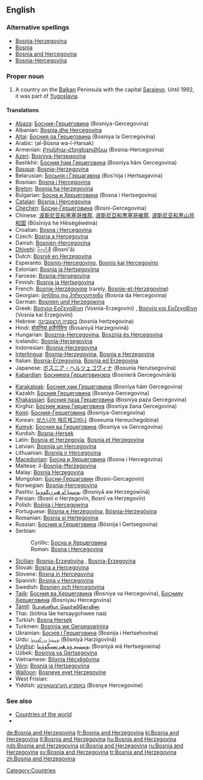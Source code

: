 {{wikipedia}}
==English==

===Alternative spellings===
* [[Bosnia-Herzegovina]]
* [[Bosnia]]
* [[Bosnia and Hercegovina]]
* [[Bosnia-Hercegovina]]

===Proper noun===
{{en-proper noun|sg=[[Bosnia]] [[and]] [[Herzegovina]]}}

# A country on the [[Balkan]] Peninsula with the capital [[Sarajevo]].  Until 1992, it was part of [[Yugoslavia]].

====Translations====
{{trans-top|Country on the Balkan peninsula}}
* [[Abaza]]: [[Босния-Герцеговина]] (Bosniya-Gercegovina)
* Albanian: [[Bosnja dhe Hercegovina]]
* [[Altai]]: [[Босния ла Герцеговина]] (Bosniya la Gercegovina)
* Arabic: {{ARchar|[[البوسنة والهرسك]]}} (al-Būsna wa-l-Harsak)
* Armenian: [[Բոսնիա-Հերցեգովինա]] (Bosnia-Hercegovina)
* [[Azeri]]: [[Bosniya-Herseqovina]]
* Bashkhir: [[Босния һәм Герцеговина]] (Bosniya häm Gercegovina)
* [[Basque]]: [[Bosnia-Herzegovina]]
* Belarusian: [[Босьнія і Гэрцагавіна]] (Bos’nija i Hertsagavina)
* Bosnian: [[Bosna i Hercegovina]] {{f}}
* [[Breton]]: [[Bosnia ha Herzegovina]]
* Bulgarian: [[Босна и Херцеговина]] (Bosna i Hertsegovina)
* [[Catalan]]: [[Bòsnia i Hercegovina]]
* [[Chechen]]: [[Босни-Герцеговина]] (Bosni-Gercegovina)
* Chinese: [[波斯尼亚和黑塞哥维那]], [[波斯尼亞和黒塞哥維那]], [[波斯尼亚和黑山共和国]] (Bōsīníyà hé Hēisègēwéinà)
* Croatian: [[Bosna i Hercegovina]] {{f}}
* Czech: [[Bosna a Hercegovina]] {{f}}
* Danish: [[Bosnien-Hercegovina]]
* [[Dhivehi]]: [[ބޮސްނިއާ]] (Bosni'ā)
* Dutch: [[Bosnië en Herzegovina]]
* Esperanto: [[Bosnio-Hercegovino]], [[Bosnio kaj Hercegovino]]
* Estonian: [[Bosnia ja Hertsegoviina]]
* Faroese: [[Bosnia-Hersegovina]]
* Finnish: [[Bosnia ja Hertsegovina]]
* French: [[Bosnie-Herzégovine]] (rarely, [[Bosnie-et-Herzégovine]])
* Georgian: [[ბოსნია და ჰერცეგოვინა]] (Bosnia da Hercegovina)
* German: [[Bosnien und Herzegowina]]
* Greek: [[Βοσνία-Ερζεγοβίνη]] (Vosnía-Erzegovíni) {{f}}, [[Βοσνία και Ερζεγοβίνη]] (Vosnía kai Erzegovíni) {{f}}
* Hebrew: [[בוסניה הרצגובינה]] (bosnia hertzegovina)
* Hindi: [[बोसनिया हर्ज़ेगोविना]] (Bosaniyā Harzegovinā)
* Hungarian: [[Bosznia-Hercegovina]], [[Bosznia és Hercegovina]]
* Icelandic: [[Bosnía-Hersegovína]]
* Indonesian: [[Bosnia-Herzegovina]]
* [[Interlingua]]: [[Bosnia-Herzegovina]], [[Bosnia e Herzegovina]]
* Italian: [[Bosnia-Erzegovina]], [[Bosnia ed Erzegovina]]
* Japanese: [[ボスニア・ヘルツェゴヴィナ]] (Bosunia Herutsegovina)
* [[Kabardian]]: [[Босниерэ Герцеговинэрэ]] (Bosnieră Gercegovinără)
{{trans-mid}}
* [[Karakalpak]]: [[Босния ҳәм Герцеговина]] (Bosniya häm Gercegovina)
* Kazakh: [[Босния Герцеговина]] (Bosniya Gercegovina)
* [[Khakassian]]: [[Босния паза Герцеговина]] (Bosniya paza Gercegovina)
* Kirghiz: [[Босния жана Герцеговина]] (Bosniya žana Gercegovina)
* [[Komi]]: [[Босния-Герцеговина]] (Bosniya-Gercegovina)
* Korean: [[보스니아 헤르체고비나]] (Boseunia Hereuchegobina)
* [[Kumyk]]: [[Босния ва Герцеговина]] (Bosniya va Gercegovina)
* Kurdish: [[Bosna-Hersek]]
* Latin: [[Bosnia et Herzegovia]], [[Bosnia et Herzegovina]]
* Latvian: [[Bosnija un Hercegovina]]
* Lithuanian: [[Bosnija ir Hercegovina]]
* [[Macedonian]]: [[Босна и Херцеговина]] (Bosna i Hercegovina)
* Maltese: il-[[Bosnija-Ħerżegovina]]
* Malay: [[Bosnia Herzegovina]]
* Mongolian: [[Босни-Герцаговин]] (Bosni-Gercagovin)
* Norwegian: [[Bosnia-Hercegovina]]
* Pashtu: [[بوسنيا او هېرزېګووينا]] (Bosniyā aw Herzegowīnā)
* Persian: {{FAchar|[[بوسنی و هرزگوین]]}} (Bosnī o Herzegovīn, Bosnī va Herzegovīn)
* Polish: [[Bośnia i Hercegowina]]
* Portuguese: [[Bósnia e Herzegovina]], [[Bósnia-Herzegóvina]]
* Romanian: [[Bosnia şi Herţegovina]] {{f}}
* Russian: [[Босния и Герцеговина]] (Bósnija i Gertsegovína)
* Serbian:
*: Cyrillic: [[Босна и Херцеговина]] {{f}}
*: Roman: [[Bosna i Hercegovina#Serbian|Bosna i Hercegovina]] {{f}}
* [[Sicilian]]: [[Bosnia-Erzegòvina]] {{f}}, [[Bosnia-Erzegovina]] {{f}}
* Slovak: [[Bosna a Hercegovina]]
* Slovene: [[Bosna in Hercegovina]] {{f}}
* Spanish: [[Bosnia y Hercegovina]]
* Swedish: [[Bosnien och Hercegovina]]
* [[Tajik]]: [[Босния ва Ҳерцеговина]] (Bosniya va Hercegovina), [[Боснияу Ҳерцеговина]] (Bosniyau Hercegovina)
* [[Tamil]]: [[போஸ்னியா ஹெர்ஸிகோவினா]]
* Thai: {{THchar|[[บอสเนียและเฮอร์เซโกวีนา]]}} (bòtnia láe hersaygohwee naa)
* Turkish: [[Bosna Hersek]]
* Turkmen: [[Bosniýa we Gersegowiniýa]]
* Ukrainian: [[Боснія і Герцеговина]] (Bosnija i Hertsehovina)
* Urdu: [[بوسنیا ہرزگووینا]] (Bôsniyā Harzigovīnā)
* [[Uyghur]]: [[ﺑﻮﺳﻨﯩﻴﻪ ﯞﻩ ﻫﯧﺮﺗﺴﯧﮕﻮﯞﯨﻨﺎ]] (Bosniyä wä Hertsegowina)
* Uzbek: [[Bosniya va Gertsegovina]]
* Vietnamese: [[Bôxnia Hécxêgôvina]]
* [[Võro]]: [[Bosnia ja Hertsegoviina]]
* [[Walloon]]: [[Bosneye eyet Herzegovine]]
* West Frisian: {{t+|fy|Bosnje en Herzegovina}}
* Yiddish: [[באָסניע הערצעגאָװינע]] (Bosnye Hercegovine)
{{trans-bottom}}

===See also===
* [[Appendix:Countries of the world|Countries of the world]]
* {{pedialite}}

[[Category:Countries]]

[[de:Bosnia and Herzegovina]]
[[fr:Bosnia and Herzegovina]]
[[kl:Bosnia and Herzegovina]]
[[lt:Bosnia and Herzegovina]]
[[hu:Bosnia and Herzegovina]]
[[nds:Bosnia and Herzegovina]]
[[pl:Bosnia and Herzegovina]]
[[ru:Bosnia and Herzegovina]]
[[sv:Bosnia and Herzegovina]]
[[tr:Bosnia and Herzegovina]]
[[zh:Bosnia and Herzegovina]]